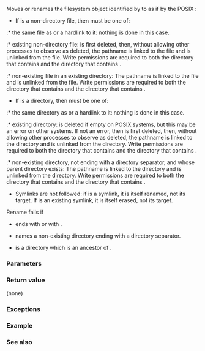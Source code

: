 {{cpp/filesystem/title|rename}}
{{cpp/filesystem/navbar}}
{{dcl begin}}
{{dcl header|filesystem}}
{{dcl|num=1|since=c++17|1=
void rename( const std::filesystem::path&amp; old_p,
             const std::filesystem::path&amp; new_p );
}}
{{dcl|num=2|since=c++17|1=
void rename( const std::filesystem::path&amp; old_p,
             const std::filesystem::path&amp; new_p,
             std::error_code&amp; ec ) noexcept;
}}
{{dcl end}}

Moves or renames the filesystem object identified by {{c|old_p}} to {{c|new_p}} as if by the POSIX [https://pubs.opengroup.org/onlinepubs/9699919799/functions/rename.html {{tt|rename}}]:

* If {{c|old_p}} is a non-directory file, then {{c|new_p}} must be one of:
:* the same file as {{c|old_p}} or a hardlink to it: nothing is done in this case.
:* existing non-directory file: {{c|new_p}} is first deleted, then, without allowing other processes to observe {{c|new_p}} as deleted, the pathname {{c|new_p}} is linked to the file and {{c|old_p}} is unlinked from the file. Write permissions are required to both the directory that contains {{c|old_p}} and the directory that contains {{c|new_p}}.
:* non-existing file in an existing directory: The pathname {{c|new_p}} is linked to the file and {{c|old_p}} is unlinked from the file. Write permissions are required to both the directory that contains {{c|old_p}} and the directory that contains {{c|new_p}}.
* If {{c|old_p}} is a directory, then {{c|new_p}} must be one of:
:* the same directory as {{c|old_p}} or a hardlink to it: nothing is done in this case.
:* existing directory: {{c|new_p}} is deleted if empty on POSIX systems, but this may be an error on other systems. If not an error, then {{c|new_p}} is first deleted, then, without allowing other processes to observe {{c|new_p}} as deleted, the pathname {{c|new_p}} is linked to the directory and {{c|old_p}} is unlinked from the directory. Write permissions are required to both the directory that contains {{c|old_p}} and the directory that contains {{c|new_p}}.
:* non-existing directory, not ending with a directory separator, and whose parent directory exists: The pathname {{c|new_p}} is linked to the directory and {{c|old_p}} is unlinked from the directory. Write permissions are required to both the directory that contains {{c|old_p}} and the directory that contains {{c|new_p}}.
* Symlinks are not followed: if {{c|old_p}} is a symlink, it is itself renamed, not its target. If {{c|new_p}} is an existing symlink, it is itself erased, not its target.

Rename fails if
* {{c|new_p}} ends with {{spar|dot}} or with {{spar|dot-dot}}.
* {{c|new_p}} names a non-existing directory ending with a directory separator.
* {{c|old_p}} is a directory which is an ancestor of {{c|new_p}}.

===Parameters===
{{par begin}}
{{par|old_p|path to move or rename}}
{{par|new_p|target path for the move/rename operation}}
{{par|ec|out-parameter for error reporting in the non-throwing overload}}
{{par end}}

===Return value===
(none)

===Exceptions===
{{cpp/filesystem/error_handling|old_p|new_p|throw=1/2}}

===Example===
{{example
|code=
#include &lt;filesystem&gt;
#include &lt;fstream&gt;
namespace fs = std::filesystem;

int main()
{
    std::filesystem::path p = std::filesystem::current_path() / "sandbox";
    std::filesystem::create_directories(p / "from");
    std::ofstream{ p / "from/file1.txt" }.put('a');
    std::filesystem::create_directory(p / "to");

//  fs::rename(p / "from/file1.txt", p / "to/"); // error: "to" is a directory
    fs::rename(p / "from/file1.txt", p / "to/file2.txt"); // OK
//  fs::rename(p / "from", p / "to"); // error: "to" is not empty
    fs::rename(p / "from", p / "to/subdir"); // OK

    std::filesystem::remove_all(p);
}
|output=
}}

===See also===
{{dsc begin}}
{{dsc inc|cpp/io/c/dsc rename}}
{{dsc inc|cpp/filesystem/dsc remove}}
{{dsc end}}

{{langlinks|es|ja|ru|zh}}